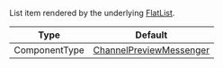 List item rendered by the underlying [FlatList](https://reactnative.dev/docs/flatlist#required-renderitem).

| Type          | Default                                                                            |
| ------------- | ---------------------------------------------------------------------------------- |
| ComponentType | [ChannelPreviewMessenger](../../../../ui-components/channel-preview-messenger.mdx) |
